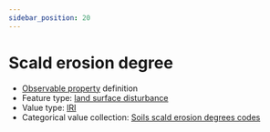```yaml
---
sidebar_position: 20
---
```



# Scald erosion degree

- [Observable property](/viewers/dawe-vocabs?uri=https://linked.data.gov.au/def/nrm/9c8486f2-d97e-40cf-aadb-66082452af54) definition
- Feature type: [land surface disturbance](http://linked.data.gov.au/def/tern-cv/7e256d28-e686-4b6a-b64a-ac1b1a8f164d)
- Value type: [IRI](https://w3id.org/tern/ontologies/tern/IRI)
- Categorical value collection: [Soils scald erosion degrees codes](/viewers/dawe-vocabs?uri=https://linked.data.gov.au/def/nrm/941e13e1-1bb3-471b-8502-9dc366c1dbf7)

<Example protocolModule="plot-soil-description" observableProperty="https://linked.data.gov.au/def/nrm/9c8486f2-d97e-40cf-aadb-66082452af54" />
